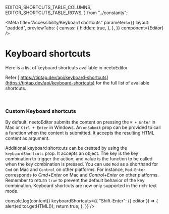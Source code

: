  EDITOR_SHORTCUTS_TABLE_COLUMNS,
  EDITOR_SHORTCUTS_TABLE_ROWS,
} from "../constants";

<Meta
  title="Accessibility/Keyboard shortcuts"
  parameters={{
    layout: "padded",
    previewTabs: {
      canvas: {
        hidden: true,
      },
    },
  }}
  component={Editor}
/>

# Keyboard shortcuts

Here is a list of keyboard shortcuts available in neetoEditor.

<Table
  columns={EDITOR_SHORTCUTS_TABLE_COLUMNS}
  rows={EDITOR_SHORTCUTS_TABLE_ROWS}
/>

Refer
[ https://tiptap.dev/api/keyboard-shortcuts](https://tiptap.dev/api/keyboard-shortcuts)
for the full list of available shortcuts.

<br />

### **Custom Keyboard shortcuts**

By default, neetoEditor submits the content on pressing the `⌘ + Enter` in Mac
or `Ctrl + Enter` in Windows. An `onSubmit` prop can be provided to call a
function when the content is submitted. It accepts the resulting HTML content as
argument.

Additional keyboard shortcuts can be created by using the `keyboardShortcuts`
prop. It accepts an object. The key is the key combination to trigger the
action, and value is the function to be called when the key combination is
pressed. You can use `Mod` as a shorthand for `Cmd` on Mac and `Control` on
other platforms. For instance, `Mod-Enter` corresponds to _Cmd+Enter_ on Mac and
_Control+Enter_ on other platforms. Remember to return `true` to prevent the
default behavior of the key combination. Keyboard shortcuts are now only
supported in the rich-text mode.

<Canvas>
  <Story name="Keyboard shortcuts">
    <Editor
      onSubmit={content => console.log(content)}
      keyboardShortcuts={{
        "Shift-Enter": ({ editor }) => {
          alert(editor.getHTML());
          return true;
        },
      }}
    />
  </Story>
</Canvas>
